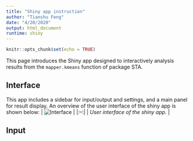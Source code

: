 ```yaml
---
title: "Shiny app instruction"
author: "Tianshu Feng"
date: "4/20/2020"
output: html_document
runtime: shiny
---
```


```r
knitr::opts_chunk$set(echo = TRUE)
```

This page introduces the Shiny app designed to interactively analysis results from the `mapper.kmeans` function of package STA. 

## Interface

This app includes a sidebar for input/output and settings, and a main panel for result display. An overview of the user interface of the shiny app is shown below:
| ![Interface](figures/main_screen.png) | 
|:--:| 
| *User interface of the shiny app.* |

## Input



